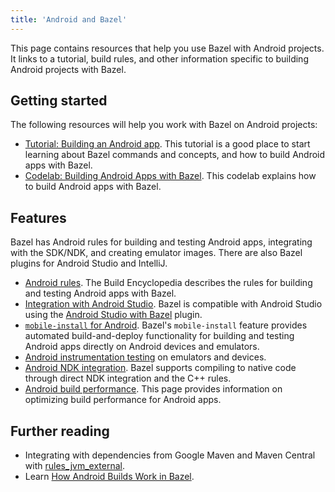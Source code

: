 ```yaml
---
title: 'Android and Bazel'
---
```



This page contains resources that help you use Bazel with Android projects. It
links to a tutorial, build rules, and other information specific to building
Android projects with Bazel.

## Getting started

The following resources will help you work with Bazel on Android projects:

*  [Tutorial: Building an Android app](/tutorials/android-app). This
   tutorial is a good place to start learning about Bazel commands and concepts,
   and how to build Android apps with Bazel.
*  [Codelab: Building Android Apps with Bazel](https://developer.android.com/codelabs/bazel-android-intro#0).
   This codelab explains how to build Android apps with Bazel.

## Features

Bazel has Android rules for building and testing Android apps, integrating with
the SDK/NDK, and creating emulator images. There are also Bazel plugins for
Android Studio and IntelliJ.

*  [Android rules](/reference/be/android). The Build Encyclopedia describes the rules
   for building and testing Android apps with Bazel.
*  [Integration with Android Studio](/install/ide). Bazel is compatible with
   Android Studio using the [Android Studio with Bazel](https://ij.bazel.build/)
   plugin.
*  [`mobile-install` for Android](/docs/mobile-install). Bazel's `mobile-install`
   feature provides automated build-and-deploy functionality for building and
   testing Android apps directly on Android devices and emulators.
*  [Android instrumentation testing](/docs/android-instrumentation-test) on
   emulators and devices.
*  [Android NDK integration](/docs/android-ndk). Bazel supports compiling to
   native code through direct NDK integration and the C++ rules.
*  [Android build performance](/docs/android-build-performance). This page
   provides information on optimizing build performance for Android apps.

## Further reading

*  Integrating with dependencies from Google Maven and Maven Central with [rules_jvm_external](https://github.com/bazelbuild/rules_jvm_external).
*  Learn [How Android Builds Work in Bazel](https://blog.bazel.build/2018/02/14/how-android-builds-work-in-bazel.html).
